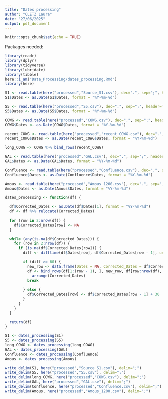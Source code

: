 ```yaml
---
title: "Dates processing"
author: "CLETZ Laura"
date: "27/06/2025"
output: pdf_document
---
```


```r
knitr::opts_chunk$set(echo = TRUE)
```

Packages needed:
```r
library(readr)
library(dplyr)
library(tidyverse)
library(lubridate)
library(tibble)
here::i_am("Data_Processing/dates_processing.Rmd")
library(here)
```

```r
S1 <- read.table(here("processed","Source_S1.csv"), dec=".", sep=";", header=T) 
S1$Dates <- as.Date(S1$Dates, format = "%Y-%m-%d")
```

```r
S5 <- read.table(here("processed","S5.csv"), dec=".", sep=";", header=T) 
S5$Dates <- as.Date(S5$Dates, format = "%Y-%m-%d")
```

```r
COWG <- read.table(here("processed","COWG.csv"), dec=".", sep=";", header=T) 
COWG$Dates <- as.Date(COWG$Dates, format = "%Y-%m-%d")
```

```r
recent_COWG <- read.table(here("processed","recent_COWG.csv"), dec=".", sep=";", header=T)
recent_COWG$Dates <- as.Date(recent_COWG$Dates, format = "%Y-%m-%d")
```

```r
long_COWG <- COWG %>% bind_rows(recent_COWG)
```

```r
GAL <- read.table(here("processed","GAL.csv"), dec=".", sep=";", header=T) 
GAL$Dates <- as.Date(GAL$Dates, format = "%Y-%m-%d")
```

```r
Confluence <- read.table(here("processed","Confluence.csv"), dec=".", sep=";", header=T)
Confluence$Dates <- as.Date(Confluence$Dates, format = "%Y-%m-%d")
```

```r
Amous <- read.table(here("processed","Amous_1200.csv"), dec=".", sep=";", header=T)
Amous$Dates <- as.Date(Amous$Dates, format = "%Y-%m-%d")
```

```r
dates_processing <- function(df) {

  df$Corrected_Dates <- as.Date(df$Dates[1], format = "%Y-%m-%d")
  df <- df %>% relocate(Corrected_Dates)
  
  for (row in 2:nrow(df)) {
    df$Corrected_Dates[row] <- NA
  }

  while (any(is.na(df$Corrected_Dates))) {
    for (row in 2:nrow(df)) {
      if (is.na(df$Corrected_Dates[row])) {
        diff <- difftime(df$Dates[row], df$Corrected_Dates[row - 1], units = "days")

        if (diff >= 60) {
          new_row <- data.frame(Dates = NA, Corrected_Dates = df$Corrected_Dates[row - 1] + 30)
          df <- bind_rows(df[1:(row - 1), ], new_row, df[row:nrow(df), ]) %>%
            arrange(Corrected_Dates)
          break
          
        } else {
          df$Corrected_Dates[row] <- df$Corrected_Dates[row - 1] + 30
        }
      }
    }
  }

  return(df)
}
```

```r
S1 <- dates_processing(S1)
S5 <- dates_processing(S5)
long_COWG <- dates_processing(long_COWG)
GAL <- dates_processing(GAL)
Confluence <- dates_processing(Confluence)
Amous <- dates_processing(Amous)
```

```r
write_delim(S1, here("processed","Source_S1.csv"), delim=";")
write_delim(S5, here("processed","S5.csv"), delim=";")
write_delim(long_COWG, here("processed","COWG.csv"), delim=";")
write_delim(GAL, here("processed","GAL.csv"), delim=";")
write_delim(Confluence, here("processed","Confluence.csv"), delim=";")
write_delim(Amous, here("processed","Amous_1200.csv"), delim=";")
```

